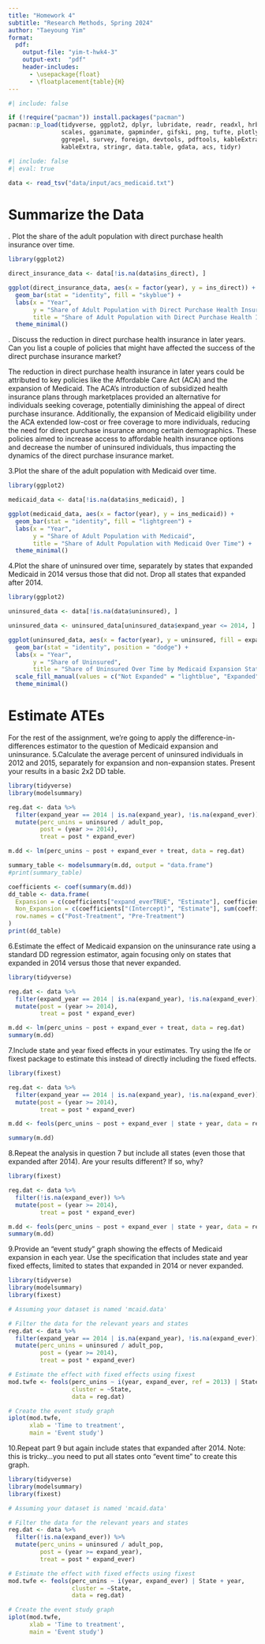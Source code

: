 ```yaml
---
title: "Homework 4"
subtitle: "Research Methods, Spring 2024"
author: "Taeyoung Yim"
format:
  pdf:
    output-file: "yim-t-hwk4-3"
    output-ext:  "pdf"
    header-includes:
      - \usepackage{float}
      - \floatplacement{table}{H}
---
```


```r
#| include: false

if (!require("pacman")) install.packages("pacman")
pacman::p_load(tidyverse, ggplot2, dplyr, lubridate, readr, readxl, hrbrthemes, fixest,
               scales, gganimate, gapminder, gifski, png, tufte, plotly, OECD,
               ggrepel, survey, foreign, devtools, pdftools, kableExtra, modelsummary,
               kableExtra, stringr, data.table, gdata, acs, tidyr)
```

```r
#| include: false
#| eval: true

data <- read_tsv("data/input/acs_medicaid.txt")
```

\newpage
# Summarize the Data
\vspace{.2in}
\noindent 1. Plot the share of the adult population with direct purchase health insurance over time.<br>
```r
library(ggplot2)

direct_insurance_data <- data[!is.na(data$ins_direct), ]

ggplot(direct_insurance_data, aes(x = factor(year), y = ins_direct)) +
  geom_bar(stat = "identity", fill = "skyblue") +
  labs(x = "Year",
       y = "Share of Adult Population with Direct Purchase Health Insurance",
       title = "Share of Adult Population with Direct Purchase Health Insurance Over Time") +
  theme_minimal()
```

\newpage
\vspace{.2in}
\noindent 2. Discuss the reduction in direct purchase health insurance in later years. Can you list a couple of policies that might have affected the success of the direct purchase insurance market?<br>

The reduction in direct purchase health insurance in later years could be attributed to key policies like the Affordable Care Act (ACA) and the expansion of Medicaid. The ACA's introduction of subsidized health insurance plans through marketplaces provided an alternative for individuals seeking coverage, potentially diminishing the appeal of direct purchase insurance. Additionally, the expansion of Medicaid eligibility under the ACA extended low-cost or free coverage to more individuals, reducing the need for direct purchase insurance among certain demographics. These policies aimed to increase access to affordable health insurance options and decrease the number of uninsured individuals, thus impacting the dynamics of the direct purchase insurance market.

\newpage
\vspace{.2in}
\noindent 3.Plot the share of the adult population with Medicaid over time.<br>
```r
library(ggplot2)

medicaid_data <- data[!is.na(data$ins_medicaid), ]

ggplot(medicaid_data, aes(x = factor(year), y = ins_medicaid)) +
  geom_bar(stat = "identity", fill = "lightgreen") +
  labs(x = "Year",
       y = "Share of Adult Population with Medicaid",
       title = "Share of Adult Population with Medicaid Over Time") +
  theme_minimal()
```


\newpage
\vspace{.2in}
\noindent 4.Plot the share of uninsured over time, separately by states that expanded Medicaid in 2014 versus those that did not. Drop all states that expanded after 2014.<br>
```r
library(ggplot2)

uninsured_data <- data[!is.na(data$uninsured), ]

uninsured_data <- uninsured_data[uninsured_data$expand_year <= 2014, ]

ggplot(uninsured_data, aes(x = factor(year), y = uninsured, fill = expand)) +
  geom_bar(stat = "identity", position = "dodge") +
  labs(x = "Year",
       y = "Share of Uninsured",
       title = "Share of Uninsured Over Time by Medicaid Expansion Status") +
  scale_fill_manual(values = c("Not Expanded" = "lightblue", "Expanded" = "lightgreen")) +
  theme_minimal()
```

\newpage
# Estimate ATEs
For the rest of the assignment, we’re going to apply the difference-in-differences estimator to the question of Medicaid expansion and uninsurance.
\vspace{.2in}
\noindent 5.Calculate the average percent of uninsured individuals in 2012 and 2015, separately for expansion and non-expansion states. Present your results in a basic 2x2 DD table.<br>
```r
library(tidyverse)
library(modelsummary)

reg.dat <- data %>%
  filter(expand_year == 2014 | is.na(expand_year), !is.na(expand_ever)) %>%
  mutate(perc_unins = uninsured / adult_pop,
         post = (year >= 2014), 
         treat = post * expand_ever)

m.dd <- lm(perc_unins ~ post + expand_ever + treat, data = reg.dat)

summary_table <- modelsummary(m.dd, output = "data.frame")
#print(summary_table)

coefficients <- coef(summary(m.dd))
dd_table <- data.frame(
  Expansion = c(coefficients["expand_everTRUE", "Estimate"], coefficients["(Intercept)", "Estimate"]),
  Non_Expansion = c(coefficients["(Intercept)", "Estimate"], sum(coefficients["(Intercept)", "Estimate"], coefficients["expand_everTRUE", "Estimate"])),
  row.names = c("Post-Treatment", "Pre-Treatment")
)
print(dd_table)
```

\newpage

\vspace{.2in}
\noindent 6.Estimate the effect of Medicaid expansion on the uninsurance rate using a standard DD regression estimator, again focusing only on states that expanded in 2014 versus those that never expanded.<br>

```r
library(tidyverse)

reg.dat <- data %>%
  filter(expand_year == 2014 | is.na(expand_year), !is.na(expand_ever)) %>%
  mutate(post = (year >= 2014),
         treat = post * expand_ever)

m.dd <- lm(perc_unins ~ post + expand_ever + treat, data = reg.dat)
summary(m.dd)
```


\newpage
\vspace{.2in}
\noindent 7.Include state and year fixed effects in your estimates. Try using the lfe or fixest package to estimate this instead of directly including the fixed effects.<br>

```r
library(fixest)

reg.dat <- data %>%
  filter(expand_year == 2014 | is.na(expand_year), !is.na(expand_ever)) %>%
  mutate(post = (year >= 2014),
         treat = post * expand_ever)

m.dd <- feols(perc_unins ~ post + expand_ever | state + year, data = reg.dat)

summary(m.dd)
```
\newpage
\vspace{.2in}
\noindent 8.Repeat the analysis in question 7 but include all states (even those that expanded after 2014). Are your results different? If so, why?<br>
```r
library(fixest)

reg.dat <- data %>%
  filter(!is.na(expand_ever)) %>%
  mutate(post = (year >= 2014),
         treat = post * expand_ever)

m.dd <- feols(perc_unins ~ post + expand_ever | state + year, data = reg.dat)
summary(m.dd)
```
\newpage
\vspace{.2in}
\noindent 9.Provide an “event study” graph showing the effects of Medicaid expansion in each year. Use the specification that includes state and year fixed effects, limited to states that expanded in 2014 or never expanded.<br>
```r
library(tidyverse)
library(modelsummary)
library(fixest)

# Assuming your dataset is named 'mcaid.data'

# Filter the data for the relevant years and states
reg.dat <- data %>%
  filter(expand_year == 2014 | is.na(expand_year), !is.na(expand_ever)) %>%
  mutate(perc_unins = uninsured / adult_pop,
         post = (year >= 2014),
         treat = post * expand_ever)

# Estimate the effect with fixed effects using fixest
mod.twfe <- feols(perc_unins ~ i(year, expand_ever, ref = 2013) | State + year,
                  cluster = ~State,
                  data = reg.dat)

# Create the event study graph
iplot(mod.twfe, 
      xlab = 'Time to treatment',
      main = 'Event study')

```

\newpage
\vspace{.2in}
\noindent 10.Repeat part 9 but again include states that expanded after 2014. Note: this is tricky…you need to put all states onto “event time” to create this graph.<br>

```r
library(tidyverse)
library(modelsummary)
library(fixest)

# Assuming your dataset is named 'mcaid.data'

# Filter the data for the relevant years and states
reg.dat <- data %>%
  filter(!is.na(expand_ever)) %>%
  mutate(perc_unins = uninsured / adult_pop,
         post = (year >= expand_year),
         treat = post * expand_ever)

# Estimate the effect with fixed effects using fixest
mod.twfe <- feols(perc_unins ~ i(year, expand_ever) | State + year,
                  cluster = ~State,
                  data = reg.dat)

# Create the event study graph
iplot(mod.twfe, 
      xlab = 'Time to treatment',
      main = 'Event study')
```